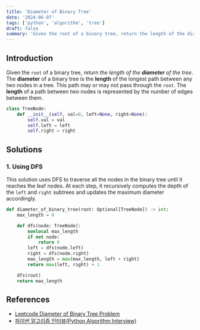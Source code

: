 ```yaml
---
title: 'Diameter of Binary Tree'
date: '2024-06-07'
tags: ['python', 'algorithm', 'tree']
draft: false
summary: 'Given the root of a binary tree, return the length of the diameter of the tree.'
---
```


## Introduction
Given the `root` of a binary tree, return _the length of the **diameter** of the tree_.
The **diameter** of a binary tree is the **length** of the longest path between any two nodes in a tree. 
This path may or may not pass through the `root`.
The **length** of a path between two nodes is represented by the number of edges between them.

```python:tree-node.py
class TreeNode:
    def __init__(self, val=0, left=None, right=None):
        self.val = val
        self.left = left
        self.right = right
```

## Solutions

### 1. Using DFS

This solution uses DFS to traverse all the nodes in the binary tree until it reaches the leaf nodes.
At each step, it recursively computes the depth of the `left` and `right` subtrees and updates the maximum diameter accordingly.

```python:main.py
def diameter_of_binary_tree(root: Optional[TreeNode]) -> int:
    max_length = 0

    def dfs(node: TreeNode):
        nonlocal max_length
        if not node:
            return 0
        left = dfs(node.left)
        right = dfs(node.right)
        max_length = max(max_length, left + right)
        return max(left, right) + 1

    dfs(root)
    return max_length
```

## References

- [Leetcode Diameter of Binary Tree Problem](https://leetcode.com/problems/diameter-of-binary-tree)
- [파이썬 알고리즘 인터뷰(Python Algorithm Interview)](https://www.aladin.co.kr/shop/wproduct.aspx?ItemId=245495826)
